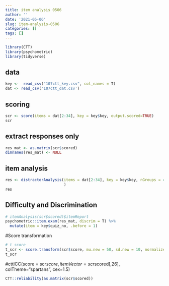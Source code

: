 ```yaml
---
title: item analysis 0506
author: ''
date: '2021-05-06'
slug: item-analysis-0506
categories: []
tags: []
---
```

```r
library(CTT)
library(psychometric)
library(tidyverse)
```

## data
```r
key <-  read_csv("107ctt_key.csv", col_names = T) 
dat <- read_csv('107ctt_dat.csv')
```

## scoring
```r
scr <- score(items = dat[2:34], key = key$key, output.scored=TRUE)
scr
```

## extract responses only
```r
res_mat <- as.matrix(scr$scored) 
dimnames(res_mat) <- NULL
```

## item analysis
```r
res <- distractorAnalysis(items = dat[2:34], key = key$key, nGroups = 4, pTable = T, digits = 3#, csvReport="107res.csv"
                          )
res
```
## Difficulty and Discrimination
```r
# itemAnalysis(scr$scored)$itemReport
psychometric::item.exam(res_mat, discrim = T) %>%
  mutate(item = key$quiz_no, .before = 1)
```
#Score transformation
```r
# t score
t_scr <- score.transform(scr$score, mu.new = 50, sd.new = 10, normalize = T)
t_scr
```

#cttICC(score = scr$score, itemVector = scr$scored[,26], colTheme="spartans", cex=1.5)
```r
CTT::reliability(as.matrix(scr$scored))
```

